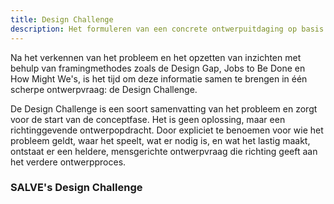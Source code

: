 ```yaml
---
title: Design Challenge
description: Het formuleren van een concrete ontwerpuitdaging op basis van onderzoeksinzichten
---
```


Na het verkennen van het probleem en het opzetten van inzichten met behulp
van framingmethodes zoals de Design Gap, Jobs to Be Done en How Might We's,
is het tijd om deze informatie samen te brengen in één scherpe ontwerpvraag:
de Design Challenge.

De Design Challenge is een soort samenvatting van het probleem en zorgt voor
de start van de conceptfase. Het is geen oplossing, maar een richtinggevende
ontwerpopdracht. Door expliciet te benoemen voor wie het probleem geldt, waar
het speelt, wat er nodig is, en wat het lastig maakt, ontstaat er een heldere,
mensgerichte ontwerpvraag die richting geeft aan het verdere ontwerpproces.

### SALVE's Design Challenge
